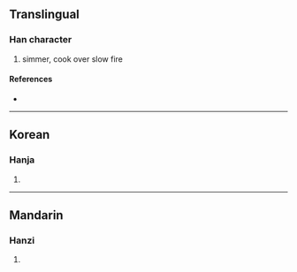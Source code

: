 {{character info}}
==Translingual==

===Han character===
{{Han char|rn=86|rad=火|as=21|sn=25|four=|canj=FSEI|ids=⿰火屬}}

# simmer, cook over slow fire

====References====
* {{Han ref|kx=0688.140|dkj=19636|dj=1099.290|hdz=32250.190|uh=7225|ud=29221}}

----

==Korean==

===Hanja===
{{ko-hanja|hangeul=촉|eumhun=|rv=chok|mr=ch'ok|y=chok}}

# {{rfdef|ko|sort=火21}}

----

==Mandarin==

===Hanzi===
{{cmn-hanzi|pin=[[zhú]] ([[zhu2]])|wg=chu<sup>2</sup>}}

# {{rfdef|cmn|sort=火21}}